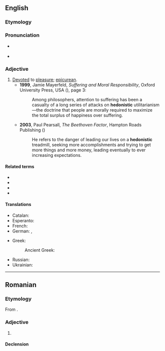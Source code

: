 ==English==

===Etymology===
{{suffix|en|hedonist|ic}}

===Pronunciation===
* {{a|UK}} {{IPA|en|/ˈhɛdənɪstɪk/}}
* {{a|GA}} {{IPA|en|/hidəˈnɪstɪk/}}

===Adjective===
{{en-adj}}

# [[devote|Devoted]] to [[pleasure]]; [[epicurean]].
#* '''1999''', Jamie Mayerfeld, ''Suffering and Moral Responsibility'', Oxford University Press, USA ({{ISBN|9780195348217}}), page 3:
#*: Among philosophers, attention to suffering has been a casualty of a long series of attacks on '''hedonistic''' utilitarianism—the doctrine that people are morally required to maximize the total surplus of happiness over suffering.
#* '''2003''', Paul Pearsall, ''The Beethoven Factor'', Hampton Roads Publishing ({{ISBN|9781571743978}})
#*: He refers to the danger of leading our lives on a '''hedonistic''' treadmill, seeking more accomplishments and trying to get more things and more money, leading  eventually to ever increasing expectations.

====Related terms====
* {{l|en|hedonic}}
* {{l|en|hedonism}}
* {{l|en|hedonist}}
* {{l|en|hedonistically}}

====Translations====
{{trans-top|devoted to pleasure}}
* Catalan: {{t+|ca|hedonista}}
* Esperanto: {{t|eo|hedonisma}}
* French: {{t+|fr|hédoniste}}
* German: {{t+|de|hedonistisch}}, {{t+|de|genusssüchtig}}
{{trans-mid}}
* Greek:
*: Ancient Greek: {{t|grc|φιλήδονος}}
* Russian: {{t+|ru|гедонисти́ческий|m}}
* Ukrainian: {{t|uk|гедоністи́чний}}
{{trans-bottom}}
{{C|en|Personality}}

----

==Romanian==

===Etymology===
From {{bor|ro|fr|hédonistique}}.

===Adjective===
{{ro-adj}}

# {{l|en|hedonistic}}

====Declension====
{{ro-decl-adj}}